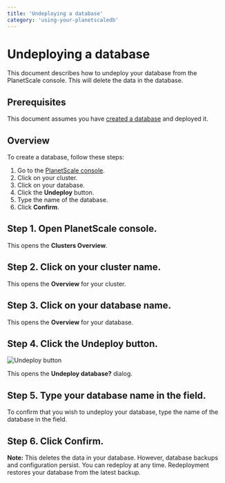 ```yaml
---
title: 'Undeploying a database'
category: 'using-your-planetscaledb'
---
```


# Undeploying a database

This document describes how to undeploy your database from the PlanetScale console. This will delete the data in the database.

## Prerequisites

This document assumes you have [created a database](creating-database) and deployed it.

## Overview

To create a database, follow these steps:

1. Go to the [PlanetScale console](https://console.planetscale.com).
1. Click on your cluster.
1. Click on your database.
1. Click the **Undeploy** button.
1. Type the name of the database.
1. Click **Confirm**.

## Step 1. Open PlanetScale console.

This opens the **Clusters Overview**.

## Step 2. Click on your cluster name.

This opens the **Overview** for your cluster.

## Step 3. Click on your database name.

This opens the **Overview** for your database.

## Step 4. Click the Undeploy button.

![Undeploy button](/img/docs/undeploy.png)

This opens the **Undeploy database?** dialog.

## Step 5. Type your database name in the field.

To confirm that you wish to undeploy your database, type the name of the database in the field.

## Step 6. Click Confirm.

**Note:** This deletes the data in your database. However, database backups and configuration persist. You can redeploy at any time. Redeployment restores your database from the latest backup.

